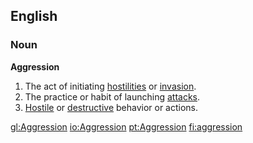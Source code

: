 ==English==
===Noun===
'''Aggression'''
#The act of initiating [[hostility|hostilities]] or [[invasion]].
#The practice or habit of launching [[attack]]s.
#[[Hostile]] or [[destructive]] behavior or actions.

[[gl:Aggression]]
[[io:Aggression]]
[[pt:Aggression]]
[[fi:aggression]]